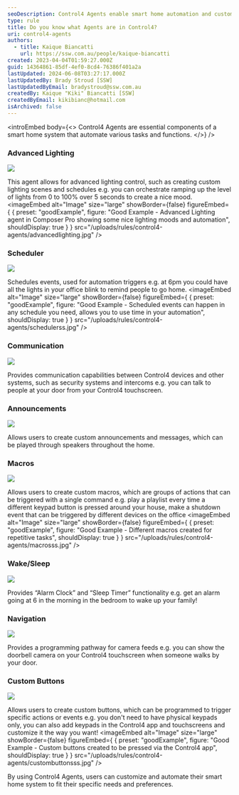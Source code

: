 ```yaml
---
seoDescription: Control4 Agents enable smart home automation and customization, streamlining daily routines with advanced lighting, scheduling, communication, and more.
type: rule
title: Do you know what Agents are in Control4?
uri: control4-agents
authors:
  - title: Kaique Biancatti
    url: https://ssw.com.au/people/kaique-biancatti
created: 2023-04-04T01:59:27.000Z
guid: 14364861-85df-4ef0-8cd4-76386f401a2a
lastUpdated: 2024-06-08T03:27:17.000Z
lastUpdatedBy: Brady Stroud [SSW]
lastUpdatedByEmail: bradystroud@ssw.com.au
createdBy: Kaique "Kiki" Biancatti [SSW]
createdByEmail: kikibianc@hotmail.com
isArchived: false
---
```


<introEmbed
  body={<>
Control4 Agents are essential components of a smart home system that automate various tasks and functions.
  </>}
/>
### Advanced Lighting

![](/uploads/rules/control4-agents/advanced.jpg)

This agent allows for advanced lighting control, such as creating custom lighting scenes and schedules e.g. you can orchestrate ramping up the level of lights from 0 to 100% over 5 seconds to create a nice mood.
<imageEmbed
  alt="Image"
  size="large"
  showBorder={false}
  figureEmbed={ {
    preset: "goodExample",
    figure: "Good Example - Advanced Lighting agent in Composer Pro showing some nice lighting moods and automation",
    shouldDisplay: true
  } }
  src="/uploads/rules/control4-agents/advancedlighting.jpg"
/>

### Scheduler

![](/uploads/rules/control4-agents/scheduler.jpg)

Schedules events, used for automation triggers e.g. at 6pm you could have all the lights in your office blink to remind people to go home.
<imageEmbed
  alt="Image"
  size="large"
  showBorder={false}
  figureEmbed={ {
    preset: "goodExample",
    figure: "Good Example - Scheduled events can happen in any schedule you need, allows you to use time in your automation",
    shouldDisplay: true
  } }
  src="/uploads/rules/control4-agents/schedulerss.jpg"
/>

### Communication

![](/uploads/rules/control4-agents/comms.jpg)

Provides communication capabilities between Control4 devices and other systems, such as security systems and intercoms e.g. you can talk to people at your door from your Control4 touchscreen.

### Announcements

![](/uploads/rules/control4-agents/announc.jpg)

Allows users to create custom announcements and messages, which can be played through speakers throughout the home.

### Macros

![](/uploads/rules/control4-agents/macro.jpg)

Allows users to create custom macros, which are groups of actions that can be triggered with a single command e.g. play a playlist every time a different keypad button is pressed around your house, make a shutdown event that can be triggered by different devices on the office
<imageEmbed
  alt="Image"
  size="large"
  showBorder={false}
  figureEmbed={ {
    preset: "goodExample",
    figure: "Good Example - Different macros created for repetitive tasks",
    shouldDisplay: true
  } }
  src="/uploads/rules/control4-agents/macrosss.jpg"
/>

### Wake/Sleep

![](/uploads/rules/control4-agents/wakeslee.jpg)

Provides “Alarm Clock” and “Sleep Timer” functionality e.g. get an alarm going at 6 in the morning in the bedroom to wake up your family!

### Navigation

![](/uploads/rules/control4-agents/navi.jpg)

Provides a programming pathway for camera feeds e.g. you can show the doorbell camera on your Control4 touchscreen when someone walks by your door.

### Custom Buttons

![](/uploads/rules/control4-agents/custom.jpg)

Allows users to create custom buttons, which can be programmed to trigger specific actions or events e.g. you don't need to have physical keypads only, you can also add keypads in the Control4 app and touchscreens and customize it the way you want!
<imageEmbed
  alt="Image"
  size="large"
  showBorder={false}
  figureEmbed={ {
    preset: "goodExample",
    figure: "Good Example - Custom buttons created to be pressed via the Control4 app",
    shouldDisplay: true
  } }
  src="/uploads/rules/control4-agents/custombuttonsss.jpg"
/>

By using Control4 Agents, users can customize and automate their smart home system to fit their specific needs and preferences.
